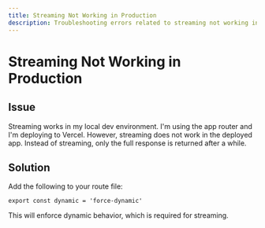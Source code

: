 ```yaml
---
title: Streaming Not Working in Production
description: Troubleshooting errors related to streaming not working in production.
---
```


# Streaming Not Working in Production

## Issue

Streaming works in my local dev environment. I'm using the app router and I'm deploying to Vercel. However, streaming does not work in the deployed app. Instead of streaming, only the full response is returned after a while.

## Solution

Add the following to your route file:

```tsx
export const dynamic = 'force-dynamic'
```

This will enforce dynamic behavior, which is required for streaming.

